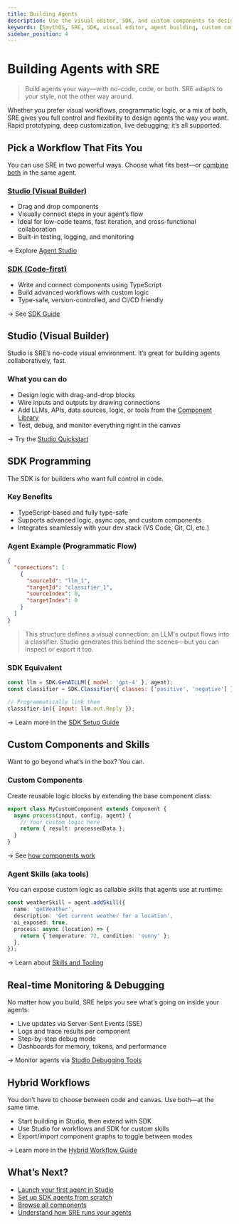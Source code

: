 ```yaml
---
title: Building Agents
description: Use the visual editor, SDK, and custom components to design, monitor, and extend agents in Smyth Runtime Environment.
keywords: [SmythOS, SRE, SDK, visual editor, agent building, custom components, observability]
sidebar_position: 4
---
```


# Building Agents with SRE

> Build agents your way—with no-code, code, or both. SRE adapts to your style, not the other way around.

<InfoCallout title="Why this matters">  
Whether you prefer visual workflows, programmatic logic, or a mix of both, SRE gives you full control and flexibility to design agents the way you want. Rapid prototyping, deep customization, live debugging; it’s all supported.
</InfoCallout>

<Spacer size="md" />

## Pick a Workflow That Fits You

You can use SRE in two powerful ways. Choose what fits best—or [combine both](#hybrid-workflows) in the same agent.

### [Studio (Visual Builder)](#studio-visual-builder)

- Drag and drop components  
- Visually connect steps in your agent’s flow  
- Ideal for low-code teams, fast iteration, and cross-functional collaboration  
- Built-in testing, logging, and monitoring  

→ Explore [Agent Studio](/docs/agent-studio/overview)

### [SDK (Code-first)](#sdk-programming)

- Write and connect components using TypeScript  
- Build advanced workflows with custom logic  
- Type-safe, version-controlled, and CI/CD friendly  

→ See [SDK Guide](/docs/agent-runtime/sdk-guide)

<Spacer size="md" />

## Studio (Visual Builder)

Studio is SRE’s no-code visual environment. It’s great for building agents collaboratively, fast.

### What you can do

- Design logic with drag-and-drop blocks  
- Wire inputs and outputs by drawing connections  
- Add LLMs, APIs, data sources, logic, or tools from the [Component Library](/docs/agent-runtime/components)  
- Test, debug, and monitor everything right in the canvas

→ Try the [Studio Quickstart](/docs/agent-studio/quickstart/quickstart)

<Spacer size="md" />

## SDK Programming

The SDK is for builders who want full control in code.

### Key Benefits

- TypeScript-based and fully type-safe  
- Supports advanced logic, async ops, and custom components  
- Integrates seamlessly with your dev stack (VS Code, Git, CI, etc.)

### Agent Example (Programmatic Flow)

```json
{
  "connections": [
    {
      "sourceId": "llm_1",
      "targetId": "classifier_1",
      "sourceIndex": 0,
      "targetIndex": 0
    }
  ]
}
```

> This structure defines a visual connection: an LLM's output flows into a classifier. Studio generates this behind the scenes—but you can inspect or export it too.

### SDK Equivalent

```javascript
const llm = SDK.GenAILLM({ model: 'gpt-4' }, agent);
const classifier = SDK.Classifier({ classes: ['positive', 'negative'] }, agent);

// Programmatically link them
classifier.in({ Input: llm.out.Reply });
```

→ Learn more in the [SDK Setup Guide](/docs/agent-runtime/sdk-guide)

<Spacer size="md" />

## Custom Components and Skills

Want to go beyond what’s in the box? You can.

### Custom Components

Create reusable logic blocks by extending the base component class:

```typescript
export class MyCustomComponent extends Component {
  async process(input, config, agent) {
    // Your custom logic here
    return { result: processedData };
  }
}
```

→ See [how components work](/docs/agent-runtime/components)

### Agent Skills (aka tools)

You can expose custom logic as callable skills that agents use at runtime:

```typescript
const weatherSkill = agent.addSkill({
  name: 'getWeather',
  description: 'Get current weather for a location',
  ai_exposed: true,
  process: async (location) => {
    return { temperature: 72, condition: 'sunny' };
  },
});
```

→ Learn about [Skills and Tooling](/docs/agent-runtime/skills)

<Spacer size="md" />

## Real-time Monitoring & Debugging

No matter how you build, SRE helps you see what’s going on inside your agents:

- Live updates via Server-Sent Events (SSE)  
- Logs and trace results per component  
- Step-by-step debug mode  
- Dashboards for memory, tokens, and performance  

→ Monitor agents via [Studio Debugging Tools](/docs/agent-studio/build-agents/debugging)

<Spacer size="md" />

## Hybrid Workflows

You don’t have to choose between code and canvas. Use both—at the same time.

- Start building in Studio, then extend with SDK  
- Use Studio for workflows and SDK for custom skills  
- Export/import component graphs to toggle between modes

→ Learn more in the [Hybrid Workflow Guide](/docs/agent-runtime/sdk-guide#hybrid-flows)

<Spacer size="md" />

## What’s Next?

- [Launch your first agent in Studio](/docs/agent-studio/quickstart/quickstart)  
- [Set up SDK agents from scratch](/docs/agent-runtime/sdk-guide)  
- [Browse all components](/docs/agent-runtime/components)  
- [Understand how SRE runs your agents](/docs/agent-runtime/architecture)
